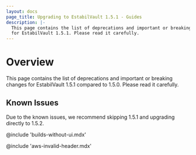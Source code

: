 ```yaml
---
layout: docs
page_title: Upgrading to EstabilVault 1.5.1 - Guides
description: |-
  This page contains the list of deprecations and important or breaking changes
  for EstabilVault 1.5.1. Please read it carefully.
---
```


# Overview

This page contains the list of deprecations and important or breaking changes
for EstabilVault 1.5.1 compared to 1.5.0. Please read it carefully.

## Known Issues

Due to the known issues, we recommend skipping 1.5.1 and upgrading directly to 1.5.2.

@include 'builds-without-ui.mdx'

@include 'aws-invalid-header.mdx'
